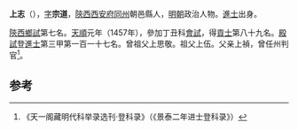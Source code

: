 '''上志'''（{{bd|1432年||？}}），[[表字|字]]'''宗道'''，[[陝西|陝西]][[西安府|西安府]][[同州|同州]]朝邑縣人，[[明朝|明朝]]政治人物。[[進士|進士]]出身。

[[陝西|陝西]][[鄉試|鄉試]]第七名。[[天顺_(明朝)|天順]]元年（1457年），參加丁丑科[[會試|會試]]，得[[貢士|貢士]]第八十九名。[[殿試|殿試]]登[[進士|進士]]第三甲第一百一十七名。曾祖父上思敬。祖父上伍。父亲上禎，曾任州判官<ref>《天一阁藏明代科举录选刊·登科录》（《景泰二年进士登科录》）</ref>。

==参考==
{{reflist}}
{{明朝人物小作品}}
{{天順元年丁丑科殿試金榜}}